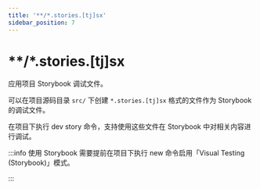 ```yaml
---
title: '**/*.stories.[tj]sx'
sidebar_position: 7
---
```

# **/*.stories.[tj]sx

应用项目 Storybook 调试文件。

可以在项目源码目录 `src/` 下创建 `*.stories.[tj]sx` 格式的文件作为 Storybook 的调试文件。

在项目下执行 dev story 命令，支持使用这些文件在 Storybook 中对相关内容进行调试。

:::info
使用 Storybook 需要提前在项目下执行 new 命令启用「Visual Testing (Storybook)」模式。

:::
